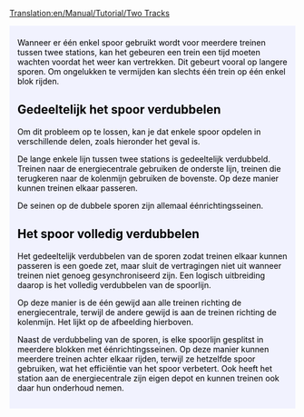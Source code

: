 [[Translation:en/Manual/Tutorial/Two Tracks]]

{{en/Tabs|2|2
|nl/Manual/Tutorial/Twee platforms|1. Twee platforms<!--
-->|nl/Manual/Tutorial/Twee sporen|2. Twee sporen}}
<div style="padding:.5em 1em 1em 1em; border-top:none; background-color:#f1f2fe; color:#000;">
{{nl/Tutorial}}
Wanneer er één enkel spoor gebruikt wordt voor meerdere treinen tussen twee stations, kan het gebeuren een trein een tijd moeten wachten voordat het weer kan vertrekken. Dit gebeurt vooral op langere sporen. Om ongelukken te vermijden kan slechts één trein op één enkel blok rijden.

== Gedeeltelijk het spoor verdubbelen ==
Om dit probleem op te lossen, kan je dat enkele spoor opdelen in verschillende delen, zoals hieronder het geval is.
{{en/Phototable|[[File:en/PartlyDoubleTracks.png|400px]]|Gedeeltelijke spoorverdubbeling.|none}}

De lange enkele lijn tussen twee stations is gedeeltelijk verdubbeld. Treinen naar de energiecentrale gebruiken de onderste lijn, treinen die terugkeren naar de kolenmijn gebruiken de bovenste. Op deze manier kunnen treinen elkaar passeren.

De seinen op de dubbele sporen zijn allemaal éénrichtingsseinen.

== Het spoor volledig verdubbelen ==
Het gedeeltelijk verdubbelen van de sporen zodat treinen elkaar kunnen passeren is een goede zet, maar sluit de vertragingen niet uit wanneer treinen niet genoeg gesynchroniseerd zijn. Een logisch uitbreiding daarop is het volledig verdubbelen van de spoorlijn.
{{en/Phototable|[[File:en/FullyDoubleTracks.png|400px]]|Het volledig verdubbelen van een spoorlijn.|none}}

Op deze manier is de één gewijd aan alle treinen richting de energiecentrale, terwijl de andere gewijd is aan de treinen richting de kolenmijn. Het lijkt op de afbeelding hierboven.

Naast de verdubbeling van de sporen, is elke spoorlijn gesplitst in meerdere blokken met éénrichtingsseinen. Op deze manier kunnen meerdere treinen achter elkaar rijden, terwijl ze hetzelfde spoor gebruiken, wat het efficiëntie van het spoor verbetert. Ook heeft het station aan de energiecentrale zijn eigen depot en kunnen treinen ook daar hun onderhoud nemen.

</div>
